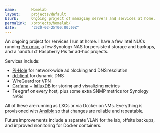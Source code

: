 ```yaml
---
name:       Homelab
layout:     projects/default
blurb:      Ongoing project of managing servers and services at home.
permalink:  /projects/homelab/
date:       "2020-02-25T00:00:00Z"
---
```


An ongoing project for services I run at home. I have a few Intel NUCs running [Proxmox](https://www.proxmox.com/), a few Synology NAS for persistent storage and backups, and a handful of Raspberry Pis for ad-hoc projects.

Services include:
- [Pi-Hole](https://pi-hole.net) for network-wide ad blocking and DNS resolution
- [ddclient](https://sourceforge.net/p/ddclient/wiki/Home) for dynamic DNS
- [WireGuard](https://wiki.archlinux.org/index.php/WireGuard) for VPN
- [Grafana](https://grafana.com) + [InfluxDB](https://www.influxdata.com/products/influxdb-overview) for storing and visualizing metrics
- Telegraf on every host, plus some extra SNMP metrics for Synology NASs

All of these are running as LXCs or via Docker on VMs. Everything is provisioned with [Ansible](https://www.ansible.com) so that changes are reliable and repeatable.

Future improvements include a separate VLAN for the lab, offsite backups, and improved monitoring for Docker containers.
